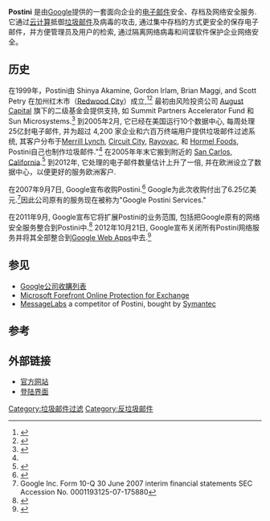{{Infobox software
| name                   = Postini
| logo                   = <!-- [[File:|File:]] -->
| screenshot             = <!-- [[File:|File:]] -->
| caption                = 
| collapsible            = 
| author                 = 
| developer              = [[Google|Google]] (acquired in 2007)
| released               = <!-- {{start date|YYYY|MM|DD}} -->
| discontinued           = 
| latest release version = 
| latest release date    = <!-- {{start date and age|YYYY|MM|DD}} -->
| latest preview version = 
| latest preview date    = <!-- {{start date and age|YYYY|MM|DD}} -->
| frequently updated     = 
| programming language   = 
| operating system       = 
| platform               = [[Cross-platform|Cross-platform]] [[web_service|web service]]
| status                 = 
| genre                  = [[E-mail|E-mail]] and [[World_Wide_Web|Web]] security
| license                = 
| website                = http://www.google.com/postini/
}}

'''Postini''' 是由[[Google|Google]]提供的一套面向企业的[[电子邮件|电子邮件]]安全、存档及网络安全服务. 它通过[[云计算|云计算]]抵御[[垃圾邮件|垃圾邮件]]及病毒的攻击, 通过集中存档的方式更安全的保存电子邮件，并方便管理员及用户的检索, 通过隔离网络病毒和间谍软件保护企业网络安全。

==历史==
在1999年，Postini由 Shinya Akamine, Gordon Irlam, Brian Maggi, and Scott Petry 在加州红木市（[[Redwood_City|Redwood City]]）成立,<ref name=forb>{{cite web | url=http://www.forbes.com/2005/02/14/cx_ah_0214fastpostini.html | title=Death To Spam | date=February 14, 2005 | publisher=[[Forbes|Forbes]] | first=Arik | last=Hesseldahl | accessdate=16 January 2010 | archive-date=2013-06-20 | archive-url=https://web.archive.org/web/20130620212806/http://www.forbes.com/2005/02/14/cx_ah_0214fastpostini.html | dead-url=no }}</ref><ref>{{cite web | url=http://www.isp-planet.com/services/postini.html | title=Hope on the E-mail Front | date=November 20, 2000 | publisher=isp-planet.com | first=Gerry | last=Blackwell | accessdate=16 January 2010 | deadurl=yes | archiveurl=https://web.archive.org/web/20090928002139/http://www.isp-planet.com/services/postini.html | archivedate=2009年9月28日 }}</ref> 最初由风险投资公司 [[August_Capital|August Capital]] 旗下的二级基金会提供支持, 如 Summit Partners Accelerator Fund 和 Sun Microsystems.<ref>{{cite web | url=http://www.isp-planet.com/business/2001/postini_revisited.html | title=Postini Revisited | date=November 20, 2001 | publisher=isp-planet.com | first=Gerry | last=Blackwell | accessdate=16 January 2010 | deadurl=yes | archiveurl=https://web.archive.org/web/20100415061945/http://www.isp-planet.com/business/2001/postini_revisited.html | archivedate=2010年4月15日 }}</ref> 到2005年2月, 它已经在美国运行10个数据中心, 每周处理25亿封电子邮件, 并为超过 4,200 家企业和六百万终端用户提供垃圾邮件过滤系统, 其客户分布于[[Merrill_Lynch|Merrill Lynch]], [[Circuit_City_(1949_company)|Circuit City]], [[Rayovac|Rayovac]], 和 [[Hormel_Foods|Hormel Foods]], Postini自己也制作垃圾邮件."<ref name=forb /> 在2005年年末它搬到附近的 [[San_Carlos,_California|San Carlos, California]].<ref>{{cite web | url=http://www.infoworld.com/d/security-central/postini-taps-verisign-new-ceo-203 | title=Postini taps VeriSign for new CEO | date=November 15, 2005 | publisher=''[[InfoWorld|InfoWorld]]'' | first=Robert | last=McMillan | accessdate=16 January 2010 | archive-date=2013-08-01 | archive-url=https://web.archive.org/web/20130801022558/http://www.infoworld.com/d/security-central/postini-taps-verisign-new-ceo-203 | dead-url=no }}</ref> 到2012年, 它处理的电子邮件数量估计上升了一倍, 并在欧洲设立了数据中心，以便更好的服务欧洲客户.

在2007年9月7日, Google宣布收购Postini.<ref>{{cite web |url = http://googleblog.blogspot.com/2007/09/weve-officially-acquired-postini.html |title = We've officially acquired Postini |accessdate = 23 October 2007 |last = Girouard |first = Dave |date = September 13, 2007 |work = The Official Google Blog |archive-date = 2015-12-11 |archive-url = https://web.archive.org/web/20151211153055/https://googleblog.blogspot.com/2007/09/weve-officially-acquired-postini.html |dead-url = no }}</ref> Google为此次收购付出了6.25亿美元.<ref>Google Inc. Form 10-Q 30 June 2007 interim financial statements SEC Accession No. 0001193125-07-175880</ref>因此公司原有的服务现在被称为"Google Postini Services."

在2011年9月, Google宣布它将扩展Postini的业务范围, 包括把Google原有的网络安全服务整合到Postini中.<ref>{{cite web |url=http://googleblog.blogspot.com/2011/09/fall-spring-clean.html |title=A fall spring-clean |author=Alan Eustace |date=September 2, 2011 |publisher=Google |accessdate=September 2, 2011 |archive-date=2011-09-07 |archive-url=https://web.archive.org/web/20110907013015/http://googleblog.blogspot.com/2011/09/fall-spring-clean.html |dead-url=no }}</ref> 2012年10月21日, Google宣布关闭所有Postini网络服务并将其全部整合到[[Google_Web_Apps|Google Web Apps]]中去.<ref>{{cite web |url=http://9to5google.com/2012/08/21/google-postini-email-services-will-be-shutting-down-new-encryption-service-appears-to-be-on-the-way/ |title=Google Postini Email services will be shutting down, new encryption service appears to be on the way |author=Juan Carlos Perez |date=August 21, 2012 |publisher=Google |accessdate=August 28, 2012 |archive-date=2012-08-25 |archive-url=https://web.archive.org/web/20120825001127/http://9to5google.com/2012/08/21/google-postini-email-services-will-be-shutting-down-new-encryption-service-appears-to-be-on-the-way/ |dead-url=no }}</ref>

== 参见 ==
* [[Google公司收購列表|Google公司收購列表]]
* [[Microsoft_Forefront_Online_Protection_for_Exchange|Microsoft Forefront Online Protection for Exchange]]
* [[MessageLabs|MessageLabs]] a competitor of Postini, bought by [[Symantec|Symantec]]

==参考==
{{reflist}}

==外部链接==
*[http://www.google.com/postini/ 官方网站]{{Wayback|url=http://www.google.com/postini/ |date=20130523144556 }}
*[https://swap.stanford.edu/20131115095916/http%3A//login.postini.com/ 登陆界面]

[[Category:垃圾邮件过滤|Category:垃圾邮件过滤]]
[[Category:反垃圾邮件|Category:反垃圾邮件]]